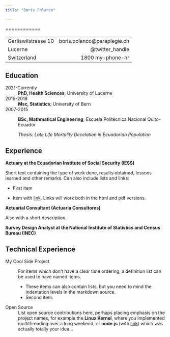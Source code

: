 ```yaml
---
title: "Boris Polanco"

---
```

============

-------------------     ----------------------------
Gerliswilstrasse 10                boris.polanco@paraplegie.ch
Lucerne                        @twitter_handle
Switzerland                           1800 my-phone-nr
-------------------     ----------------------------

Education
---------

2021-Currently
:   **PhD, Health Sciences**; University of Lucerne 

2016-2018
:   **Msc, Statistics**; University of Bern 

    
2007-2015
:   **BSc, Mathmatical Engineering**; Escuela Politécnica Nacional
    Quito-Ecuador

    *Thesis: Late Life Mortality Decelation in Ecuadorian Population*

Experience
----------

**Actuary at the Ecuadorian Institute of Social Security (IESS)**

Short text containing the type of work done, results obtained,
lessons learned and other remarks. Can also include lists and
links:

* First item

* Item with [link](http://www.example.com). Links will work both in
  the html and pdf versions.

**Actuarial Consultant (Actuaria Consultores)**

Also with a short description.

**Survey Design Analyst at the National Institute of Statistics and Census Bureau (INEC)**

Technical Experience
--------------------

My Cool Side Project
:   For items which don't have a clear time ordering, a definition
    list can be used to have named items.

    * These items can also contain lists, but you need to mind the
      indentation levels in the markdown source.
    * Second item.

Open Source
:   List open source contributions here, perhaps placing emphasis on
    the project names, for example the **Linux Kernel**, where you
    implemented multithreading over a long weekend, or **node.js**
    (with [link](http://nodejs.org)) which was actually totally
    your idea...